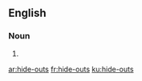 {{also|hideouts}}
==English==

===Noun===
{{head|en|noun plural form|head=[[hide]]-[[outs]]}}

# {{plural of|hide-out|lang=en}}

[[ar:hide-outs]]
[[fr:hide-outs]]
[[ku:hide-outs]]